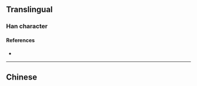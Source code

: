 {{character info/new}}
{{also|軍}}
==Translingual==

===Han character===
{{Han char|rn=14|rad=冖|as=04|sn=6|four=|canj=BKQ|ids=⿱冖车}}

====References====
* {{Han ref|kx=0130.191|hdz=10303.070|uh=519B|ud=20891}}

----

==Chinese==
{{zh-see|軍}}